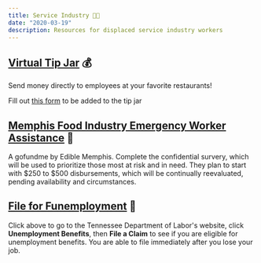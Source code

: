 ```yaml
---
title: Service Industry 👩‍🍳
date: "2020-03-19"
description: Resources for displaced service industry workers
---
```


## [Virtual Tip Jar](https://docs.google.com/spreadsheets/d/1ToAhSOm0SN7u0blufJVNU8i-Tf24zGz5LHg8ClfnCk8/edit?usp=sharing) 💰
Send money directly to employees at your favorite restaurants!

Fill out [this form](https://docs.google.com/forms/d/e/1FAIpQLSd50axYGcCPOn5NRE_gw52n36hgJDLw5vhDCDDOClAILkB_eg/viewform?usp=sf_link) to be added to the tip jar

## [Memphis Food Industry Emergency Worker Assistance](https://www.gofundme.com/f/memphisfoodworkers) 💸

A gofundme by Edible Memphis. Complete the confidential survery, which will be used to prioritize those most at risk and in need. They plan to start with $250 to $500 disbursements, which will be continually reevaluated, pending availability and circumstances.

## [File for Funemployment](https://www.jobs4tn.gov/) 📄
Click above to go to the Tennessee Department of Labor's website, click <b>Unemployment Benefits</b>, then <b>File a Claim</b> to see if you are eligible for unemployment benefits. You are able to file immediately after you lose your job.
